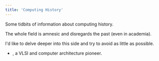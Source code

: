 ```yaml
---
title: 'Computing History'
---
```



Some tidbits of information about computing history.

<C link="https://news.ycombinator.com/item?id=40653284" type="HN">The whole field is amnesic and disregards the past (even in academia)</C>.

I'd like to delve deeper into this side and try to avoid <L name="ego-in-programming" from="computing-history" text="reinventing the wheel" /> as little as possible.

* <L name="lynn-conway" from="computing-history" />, a VLSI and computer architecture pioneer.
